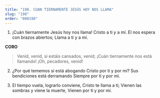 ```yaml
---
title: "198. CUAN TIERNAMENTE JESÚS HOY NOS LLAMA"
slug: "198"
order: "000198"
---
```

1. ¡Cuán tiernamente Jesús hoy nos llama! Cristo a ti y a mí.
El nos espera con brazos abiertos; Llama a ti y a mí.

**CORO**
>Venid, venid, si estáis cansados, venid;
¡Cuán tiernamente nos está llamando!
¡Oh, pecadores, venid!

2. ¿Por qué tememos si está abogando Cristo por ti y por mí?
Sus bendiciones está derramando Siempre por ti y por mí.

3. El tiempo vuela, lograrlo conviene, Cristo te llama a ti;
Vienen las sombras y viene la muerte, Vienen por ti y por mí.


